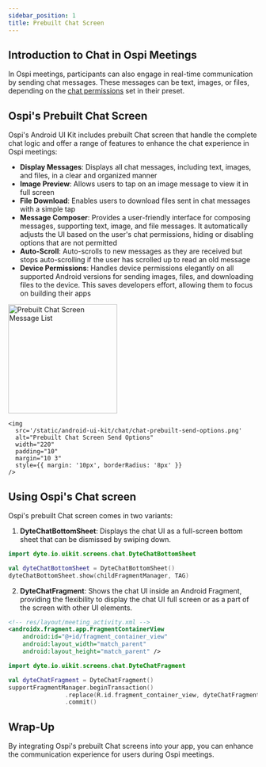 ```yaml
---
sidebar_position: 1
title: Prebuilt Chat Screen
---
```


## Introduction to Chat in Ospi Meetings

In Ospi meetings, participants can also engage in real-time communication by sending chat messages. 
These messages can be text, images, or files, depending on the [chat permissions](/guides/livestream/advanced/configuring-permissions#chat) 
set in their preset.

## Ospi's Prebuilt Chat Screen

Ospi's Android UI Kit includes prebuilt Chat screen that handle the complete chat logic and offer 
a range of features to enhance the chat experience in Ospi meetings:

- **Display Messages**: Displays all chat messages, including text, images, and files, in a clear and organized manner
- **Image Preview**: Allows users to tap on an image message to view it in full screen
- **File Download**: Enables users to download files sent in chat messages with a simple tap
- **Message Composer**: Provides a user-friendly interface for composing messages, supporting text, 
image, and file messages. It automatically adjusts the UI based on the user's chat permissions, 
hiding or disabling options that are not permitted
- **Auto-Scroll**: Auto-scrolls to new messages as they are received but stops auto-scrolling if the user 
has scrolled up to read an old message
- **Device Permissions**: Handles device permissions elegantly on all supported Android versions for sending images, files, 
and downloading files to the device. This saves developers effort, allowing them to focus on building their apps

<div
  id="one"
  style={{
    display: 'flex',
    flexDirection: 'row',
    flexWrap: 'wrap',
    flex: '1 1 0',
    justifyContent: 'center',
  }}
>
    <img
      src='/static/android-ui-kit/chat/chat-prebuilt-screen-messages.png'
      alt="Prebuilt Chat Screen Message List"
      width="220"
      padding="10"
      margin="10 3"
      style={{ margin: '10px', borderRadius: '8px' }}
    />

    <img
      src='/static/android-ui-kit/chat/chat-prebuilt-send-options.png'
      alt="Prebuilt Chat Screen Send Options"
      width="220"
      padding="10"
      margin="10 3"
      style={{ margin: '10px', borderRadius: '8px' }}
    />
</div>

## Using Ospi's Chat screen

Ospi's prebuilt Chat screen comes in two variants:

1. **DyteChatBottomSheet**: Displays the chat UI as a full-screen bottom sheet that can be dismissed by swiping down.

```kotlin
import dyte.io.uikit.screens.chat.DyteChatBottomSheet

val dyteChatBottomSheet = DyteChatBottomSheet()
dyteChatBottomSheet.show(childFragmentManager, TAG)
```

2. **DyteChatFragment**: Shows the chat UI inside an Android Fragment, providing the flexibility to display the chat UI 
full screen or as a part of the screen with other UI elements.

```xml
<!-- res/layout/meeting_activity.xml -->
<androidx.fragment.app.FragmentContainerView
    android:id="@+id/fragment_container_view"
    android:layout_width="match_parent"
    android:layout_height="match_parent" />
```

```kotlin
import dyte.io.uikit.screens.chat.DyteChatFragment

val dyteChatFragment = DyteChatFragment()
supportFragmentManager.beginTransaction()
                .replace(R.id.fragment_container_view, dyteChatFragment, TAG)
                .commit()
```

## Wrap-Up

By integrating Ospi's prebuilt Chat screens into your app, you can enhance the communication experience for users 
during Ospi meetings.